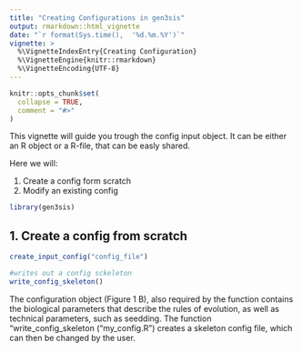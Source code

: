```yaml
---
title: "Creating Configurations in gen3sis"
output: rmarkdown::html_vignette
date: "`r format(Sys.time(),  '%d.%m.%Y')`"
vignette: >
  %\VignetteIndexEntry{Creating Configuration}
  %\VignetteEngine{knitr::rmarkdown}
  %\VignetteEncoding{UTF-8}
---
```


```r
knitr::opts_chunk$set(
  collapse = TRUE,
  comment = "#>"
)
```

This vignette will guide you trough the config input object. It can be either an R object or a R-file, that can be easly shared.

Here we will:

1. Create a config form scratch
2. Modify an existing config


```r
library(gen3sis)
```

## 1. Create a config from scratch

```r
create_input_config("config_file")

#writes out a config sckeleton
write_config_skeleton()

```

The configuration object (Figure 1 B), also required by the function contains the biological parameters that describe the rules of evolution, as well as technical parameters, such as seedding. The function “write_config_skeleton (“my_config.R”) creates a skeleton config file, which can then be changed by the user. 